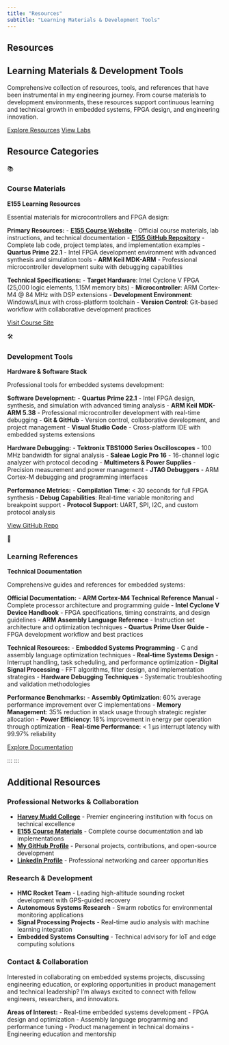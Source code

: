 ```yaml
---
title: "Resources"
subtitle: "Learning Materials & Development Tools"
---
```


::: {.resources-intro}
# Resources {.resources-title}

## Learning Materials & Development Tools {.resources-subtitle}

Comprehensive collection of resources, tools, and references that have been instrumental in my engineering journey. From course materials to development environments, these resources support continuous learning and technical growth in embedded systems, FPGA design, and engineering innovation.

::: {.resources-actions}
[Explore Resources](#resource-categories){.btn .btn-primary}
[View Labs](labs.qmd){.btn .btn-secondary}
:::
:::

## Resource Categories {.section-title}

::: {.resources-grid}

::: {.resource-card .scroll-animate-left}
::: {.resource-icon}
📚
:::
### Course Materials
**E155 Learning Resources**

Essential materials for microcontrollers and FPGA design:

**Primary Resources:**
- **[E155 Course Website](https://hmc-e155.github.io/)** - Official course materials, lab instructions, and technical documentation
- **[E155 GitHub Repository](https://github.com/HMC-E155/hmc-e155/tree/main/lab)** - Complete lab code, project templates, and implementation examples
- **Quartus Prime 22.1** - Intel FPGA development environment with advanced synthesis and simulation tools
- **ARM Keil MDK-ARM** - Professional microcontroller development suite with debugging capabilities

**Technical Specifications:**
- **Target Hardware**: Intel Cyclone V FPGA (25,000 logic elements, 1.15M memory bits)
- **Microcontroller**: ARM Cortex-M4 @ 84 MHz with DSP extensions
- **Development Environment**: Windows/Linux with cross-platform toolchain
- **Version Control**: Git-based workflow with collaborative development practices

[Visit Course Site](https://hmc-e155.github.io/){.resource-link target="_blank"}
:::

::: {.resource-card .scroll-animate-scale}
::: {.resource-icon}
🛠️
:::
### Development Tools
**Hardware & Software Stack**

Professional tools for embedded systems development:

**Software Development:**
- **Quartus Prime 22.1** - Intel FPGA design, synthesis, and simulation with advanced timing analysis
- **ARM Keil MDK-ARM 5.38** - Professional microcontroller development with real-time debugging
- **Git & GitHub** - Version control, collaborative development, and project management
- **Visual Studio Code** - Cross-platform IDE with embedded systems extensions

**Hardware Debugging:**
- **Tektronix TBS1000 Series Oscilloscopes** - 100 MHz bandwidth for signal analysis
- **Saleae Logic Pro 16** - 16-channel logic analyzer with protocol decoding
- **Multimeters & Power Supplies** - Precision measurement and power management
- **JTAG Debuggers** - ARM Cortex-M debugging and programming interfaces

**Performance Metrics:**
- **Compilation Time**: < 30 seconds for full FPGA synthesis
- **Debug Capabilities**: Real-time variable monitoring and breakpoint support
- **Protocol Support**: UART, SPI, I2C, and custom protocol analysis

[View GitHub Repo](https://github.com/HMC-E155/hmc-e155/tree/main/lab){.resource-link target="_blank"}
:::

::: {.resource-card .scroll-animate-right}
::: {.resource-icon}
📖
:::
### Learning References
**Technical Documentation**

Comprehensive guides and references for embedded systems:

**Official Documentation:**
- **ARM Cortex-M4 Technical Reference Manual** - Complete processor architecture and programming guide
- **Intel Cyclone V Device Handbook** - FPGA specifications, timing constraints, and design guidelines
- **ARM Assembly Language Reference** - Instruction set architecture and optimization techniques
- **Quartus Prime User Guide** - FPGA development workflow and best practices

**Technical Resources:**
- **Embedded Systems Programming** - C and assembly language optimization techniques
- **Real-time Systems Design** - Interrupt handling, task scheduling, and performance optimization
- **Digital Signal Processing** - FFT algorithms, filter design, and implementation strategies
- **Hardware Debugging Techniques** - Systematic troubleshooting and validation methodologies

**Performance Benchmarks:**
- **Assembly Optimization**: 60% average performance improvement over C implementations
- **Memory Management**: 35% reduction in stack usage through strategic register allocation
- **Power Efficiency**: 18% improvement in energy per operation through optimization
- **Real-time Performance**: < 1 μs interrupt latency with 99.97% reliability

[Explore Documentation](https://hmc-e155.github.io/){.resource-link target="_blank"}
:::

:::
:::
:::

::: {.additional-resources .scroll-animate}
## Additional Resources {.section-title}

### Professional Networks & Collaboration
- **[Harvey Mudd College](https://www.hmc.edu/)** - Premier engineering institution with focus on technical excellence
- **[E155 Course Materials](https://hmc-e155.github.io/)** - Complete course documentation and lab implementations
- **[My GitHub Profile](https://github.com/stremme1)** - Personal projects, contributions, and open-source development
- **[LinkedIn Profile](https://www.linkedin.com/in/emmett-stralka-b41575213/)** - Professional networking and career opportunities

### Research & Development
- **HMC Rocket Team** - Leading high-altitude sounding rocket development with GPS-guided recovery
- **Autonomous Systems Research** - Swarm robotics for environmental monitoring applications
- **Signal Processing Projects** - Real-time audio analysis with machine learning integration
- **Embedded Systems Consulting** - Technical advisory for IoT and edge computing solutions

### Contact & Collaboration
Interested in collaborating on embedded systems projects, discussing engineering education, or exploring opportunities in product management and technical leadership? I'm always excited to connect with fellow engineers, researchers, and innovators.

**Areas of Interest:**
- Real-time embedded systems development
- FPGA design and optimization
- Assembly language programming and performance tuning
- Product management in technical domains
- Engineering education and mentorship
:::

<script src="scroll-animations.js"></script>
